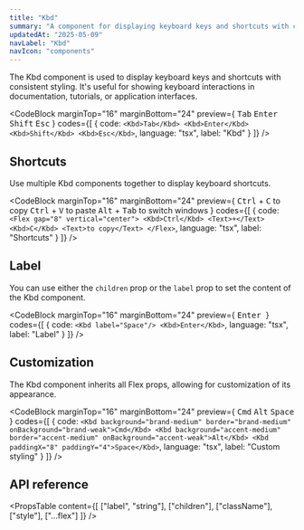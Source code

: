 ```yaml
---
title: "Kbd"
summary: "A component for displaying keyboard keys and shortcuts with consistent styling."
updatedAt: "2025-05-09"
navLabel: "Kbd"
navIcon: "components"
---
```


The Kbd component is used to display keyboard keys and shortcuts with consistent styling. It's useful for showing keyboard interactions in documentation, tutorials, or application interfaces.

<CodeBlock
  marginTop="16"
  marginBottom="24"
  preview={
    <Row gap="16" wrap>
      <Kbd>Tab</Kbd>
      <Kbd>Enter</Kbd>
      <Kbd>Shift</Kbd>
      <Kbd>Esc</Kbd>
    </Row>
  }
  codes={[
    {
      code:
`<Kbd>Tab</Kbd>
<Kbd>Enter</Kbd>
<Kbd>Shift</Kbd>
<Kbd>Esc</Kbd>`,
      language: "tsx",
      label: "Kbd"
    }
  ]}
/>

## Shortcuts

Use multiple Kbd components together to display keyboard shortcuts.

<CodeBlock
  marginTop="16"
  marginBottom="24"
  preview={
    <Column gap="16" fillWidth textVariant="label-default-s" onBackground="neutral-weak">
      <Flex gap="8" vertical="center">
        <Kbd>Ctrl</Kbd>
        <Text>+</Text>
        <Kbd>C</Kbd>
        <Text>to copy</Text>
      </Flex>
      <Flex gap="8" vertical="center">
        <Kbd>Ctrl</Kbd>
        <Text>+</Text>
        <Kbd>V</Kbd>
        <Text>to paste</Text>
      </Flex>
      <Flex gap="8" vertical="center">
        <Kbd>Alt</Kbd>
        <Text>+</Text>
        <Kbd>Tab</Kbd>
        <Text>to switch windows</Text>
      </Flex>
    </Column>
  }
  codes={[
    {
      code:
`<Flex gap="8" vertical="center">
    <Kbd>Ctrl</Kbd>
    <Text>+</Text>
    <Kbd>C</Kbd>
    <Text>to copy</Text>
</Flex>`,
      language: "tsx",
      label: "Shortcuts"
    }
  ]}
/>

## Label

You can use either the `children` prop or the `label` prop to set the content of the Kbd component.

<CodeBlock
  marginTop="16"
  marginBottom="24"
  preview={
    <Row gap="16">
      <Kbd label="Space"/>
      <Kbd>Enter</Kbd>
    </Row>
  }
  codes={[
    {
      code:
`<Kbd label="Space"/>
<Kbd>Enter</Kbd>`,
      language: "tsx",
      label: "Label"
    }
  ]}
/>

## Customization

The Kbd component inherits all Flex props, allowing for customization of its appearance.

<CodeBlock
  marginTop="16"
  marginBottom="24"
  preview={
    <Row gap="16" vertical="center">
      <Kbd background="brand-medium" border="brand-medium" onBackground="brand-weak">Cmd</Kbd>
      <Kbd background="accent-medium" border="accent-medium" onBackground="accent-weak">Alt</Kbd>
      <Kbd paddingX="8" paddingY="4">Space</Kbd>
    </Row>
  }
  codes={[
    {
      code:
`<Kbd background="brand-medium" border="brand-medium" onBackground="brand-weak">Cmd</Kbd>
<Kbd background="accent-medium" border="accent-medium" onBackground="accent-weak">Alt</Kbd>
<Kbd paddingX="8" paddingY="4">Space</Kbd>`,
      language: "tsx",
      label: "Custom styling"
    }
  ]}
/>

## API reference

<PropsTable
  content={[
    ["label", "string"],
    ["children"],
    ["className"],
    ["style"],
    ["...flex"]
  ]}
/>